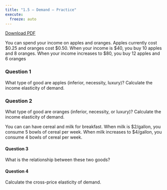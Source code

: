 ```yaml
---
title: "1.5 — Demand — Practice"
execute:
  freeze: auto
---
```


<p style="text-align:center">

<a target="_blank" href="/files/practice/1.5-practice-pdf.pdf"><i class="fas fa-file-pdf"></i>[ Download PDF</a>]{.btn .btn-primary .btn-lg}

</p>

You can spend your income on apples and oranges. Apples currently cost <span>&#36;</span>0.25 and oranges cost <span>&#36;</span>0.50. When your income is <span>&#36;</span>40, you buy 10 apples and 8 oranges. When your income increases to <span>&#36;</span>80, you buy 12 apples and 6 oranges

### Question 1
What type of good are apples (inferior, necessity, luxury)? Calculate the income elasticity of demand.

### Question 2
What type of good are oranges (inferior, necessity, or luxury)? Calculate the income elasticity of demand.

You can can have cereal and milk for breakfast. When milk is <span>&#36;</span>2/gallon, you consume 5 bowls of cereal per week. When milk increases to <span>&#36;</span>4/gallon, you consume 4 bowls of cereal per week.

#### Question 3
What is the relationship between these two goods?

#### Question 4
Calculate the cross-price elasticity of demand. 
